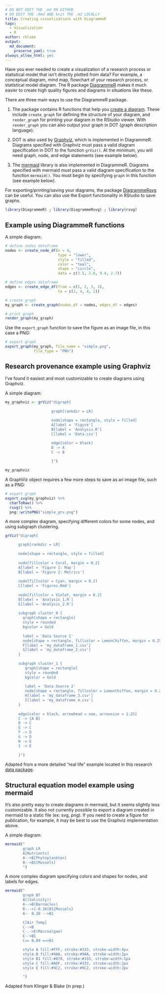 ```yaml
---
# DO NOT EDIT THE .md ON GITHUB
# DO EDIT THE .Rmd AND knit THE .md LOCALLY
title: Creating visualizations with DiagrammeR
tags:
  - Visualization
  - R
author: rblake
output:   
  md_document:
    preserve_yaml: true
always_allow_html: yes
---
```


Have you ever needed to create a visualization of a research process or statistical model that isn't directly plotted from data?  For example, a conceptual diagram, mind map, flowchart of your research process, or statistical model diagram.  The R package [DiagrammeR](http://rich-iannone.github.io/DiagrammeR/index.html) makes it much easier to create high quality figures and diagrams in situations like these.  

There are three main ways to use the DiagrammeR package.  

1) The package contains R functions that help you [create a diagram](http://rich-iannone.github.io/DiagrammeR/graph_creation.html).  These include `create_graph` for defining the structure of your diagram, and `render_graph` for printing your diagram in the RStudio viewer.  With `render_graph` you can also output your graph in DOT (graph description language).  

2) DOT is also used by [Graphviz](https://www.graphviz.org/), which is implemented in DiagrammeR.  Diagrams specified with Graphviz must pass a valid diagram specification in DOT to the function `grViz()`.  At the minimum, you will need graph, node, and edge statements (see example below).  

3) The [mermaid](https://mermaidjs.github.io/) library is also implemented in DiagrammeR.  Diagrams specified with mermaid must pass a valid diagram specification to the function `mermaid()`.  You must begin by specifying `graph` in this function (see example below).  

For exporting/printing/saving your diagrams, the package [DiagrammeRsvg](https://github.com/rich-iannone/DiagrammeRsvg) can be useful.  You can also use the Export functionality in RStudio to save graphs.  


```r
library(DiagrammeR) ; library(DiagrammeRsvg) ; library(rsvg) 
```

## Example using DiagrammeR functions

A simple diagram:

```r
# define nodes dataframe
nodes <- create_node_df(n = 4, 
                        type = "lower",
                        style = "filled",
                        color = "teal", 
                        shape = "circle", 
                        data = c(3.5, 2.6, 9.4, 2.7))

# define edges dataframe
edges <- create_edge_df(from = c(1, 2, 3, 3),
                        to = c(2, 4, 4, 2))

# create graph
my_graph <- create_graph(nodes_df = nodes, edges_df = edges)

# print graph
render_graph(my_graph)
```

Use the `export_graph` function to save the figure as an image file, in this case a PNG:

```r
# export graph
export_graph(my_graph, file_name = "simple.png",
             file_type = "PNG")
```


## Research provenance example using Graphviz
I've found it easiest and most customizable to create diagrams using Graphviz. 

A simple diagram:

```r
my_graphviz <- grViz("digraph{
         
                     graph[rankdir = LR]
                     
                     node[shape = rectangle, style = filled]  
                     A[label = 'Figure']
                     B[label = 'Analysis.R']
                     C[label = 'Data.csv']

                     edge[color = black]
                     B -> A
                     C -> B
                     
                     }")

my_graphviz
```

A GraphViz object requires a few more steps to save as an image file, such as a PNG:

```r
# export graph
export_svg(my_graphviz) %>%
  charToRaw() %>%
  rsvg() %>%
  png::writePNG("simple_grv.png")
```

A more complex diagram, specifying different colors for some nodes, and using subgraph clustering.  

```r
grViz("digraph{

      graph[rankdir = LR]
  
      node[shape = rectangle, style = filled]
  
      node[fillcolor = Coral, margin = 0.2]
      A[label = 'Figure 1: Map']
      B[label = 'Figure 2: Metrics']
  
      node[fillcolor = Cyan, margin = 0.2]
      C[label = 'Figures.Rmd']
  
      node[fillcolor = Violet, margin = 0.2]
      D[label = 'Analysis_1.R']
      E[label = 'Analysis_2.R']
  
      subgraph cluster_0 {
        graph[shape = rectangle]
        style = rounded
        bgcolor = Gold
    
        label = 'Data Source 1'
        node[shape = rectangle, fillcolor = LemonChiffon, margin = 0.25]
        F[label = 'my_dataframe_1.csv']
        G[label = 'my_dataframe_2.csv']
      }
  
      subgraph cluster_1 {
         graph[shape = rectangle]
         style = rounded
         bgcolor = Gold
    
         label = 'Data Source 2'
         node[shape = rectangle, fillcolor = LemonChiffon, margin = 0.25]
         H[label = 'my_dataframe_3.csv']
         I[label = 'my_dataframe_4.csv']
      }
  
      edge[color = black, arrowhead = vee, arrowsize = 1.25]
      C -> {A B}
      D -> C
      E -> C
      F -> D
      G -> D
      H -> E
      I -> E
      
      }")
```

Adapted from a more detailed "real life" example located in this research [data package](https://knb.ecoinformatics.org/view/urn:uuid:64e28478-7964-4fcb-b002-49a7915fbe4e).  


## Structural equation model example using mermaid

It's also pretty easy to create diagrams in mermaid, but it seems slightly less customizable.  It also not currently possible to export a diagram created in mermaid to a static file (ex: svg, png).  If you need to create a figure for publication, for example, it may be best to use the Graphviz implementation above.   

A simple diagram:

```r
mermaid("
        graph LR
        A[Nutrients]
        A-->B[Phytoplankton]
        B-->B1[Mussels]
        ")
```

A more complex diagram specifying colors and shapes for nodes, and labels for edges.

```r
mermaid("
        graph BT
        A((Salinity))
        A-->B(Barnacles)
        B-.->|-0.10|B1{Mussels}
        A-- 0.30 -->B1

        C[Air Temp]
        C-->B
        C-.->E(Macroalgae)
        E-->B1
        C== 0.89 ==>B1

        style A fill:#FFF, stroke:#333, stroke-width:4px
        style B fill:#9AA, stroke:#9AA, stroke-width:2px
        style B1 fill:#879, stroke:#333, stroke-width:1px
        style C fill:#ADF, stroke:#333, stroke-width:2px
        style E fill:#9C2, stroke:#9C2, stroke-width:2px

        ")
```

Adapted from Klinger & Blake (in prep.)
